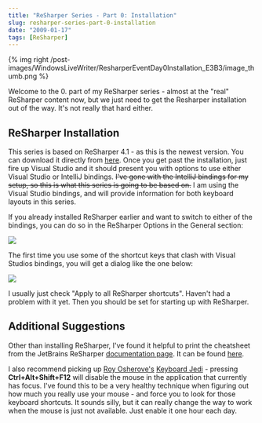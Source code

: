 ```yaml
---
title: "ReSharper Series - Part 0: Installation"
slug: resharper-series-part-0-installation
date: "2009-01-17"
tags: [ReSharper]
---
```

{% img right /post-images/WindowsLiveWriter/ResharperEventDay0Installation_E3B3/image_thumb.png %}

Welcome to the 0. part of my ReSharper series - almost at the "real" ReSharper content now, but we just need to get the Resharper installation out of the way. It's not really that hard either.
 
## ReSharper Installation
 
This series is based on ReSharper 4.1 - as this is the newest version. You can download it directly from [here](http://www.jetbrains.com/resharper/download/index.html). Once you get past the installation, just fire up Visual Studio and it should present you with options to use either Visual Studio or IntelliJ bindings. <del>I've gone with the IntelliJ bindings for my setup, so this is what this series is going to be based on.</del> I am using the Visual Studio bindings, and will provide information for both keyboard layouts in this series.
 
If you already installed ReSharper earlier and want to switch to either of the bindings, you can do so in the ReSharper Options in the General section: 
 
<img src="/WindowsLiveWriter/ResharperEventDay0Installation_E3B3/image_thumb_1.png" /> 
 
The first time you use some of the shortcut keys that clash with Visual Studios bindings, you will get a dialog like the one below:
 
<img src="/WindowsLiveWriter/ResharperEventDay0Installation_E3B3/image_thumb_2.png" /> 
 
I usually just check "Apply to all ReSharper shortcuts". Haven't had a problem with it yet. Then you should be set for starting up with ReSharper.
 
## Additional Suggestions
 
Other than installing ReSharper, I've found it helpful to print the cheatsheet from the JetBrains ReSharper [documentation page](http://www.jetbrains.com/resharper/documentation/index.html). It can be found [here](http://www.jetbrains.com/resharper/docs/ReSharper40DefaultKeymap2.pdf).
 
I also recommend picking up [Roy Osherove's](http://weblogs.asp.net/rosherove/) [Keyboard Jedi](http://weblogs.asp.net/rosherove/archive/2007/06/03/train-to-be-a-keyboard-master-with-keyboard-jedi.aspx) - pressing **Ctrl+Alt+Shift+F12** will disable the mouse in the application that currently has focus. I've found this to be a very healthy technique when figuring out how much you really use your mouse - and force you to look for those keyboard shortcuts. It sounds silly, but it can really change the way to work when the mouse is just not available. Just enable it one hour each day. 

